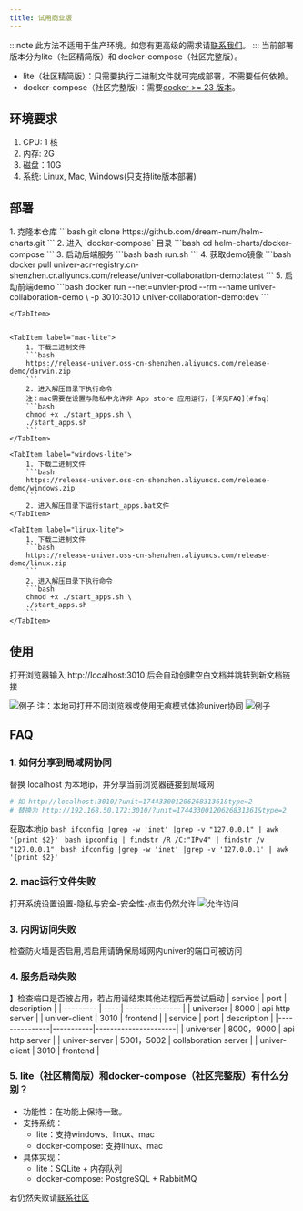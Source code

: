```yaml
---
title: 试用商业版
---
```





:::note
此方法不适用于生产环境。如您有更高级的需求请[联系我们](/enterprises/#获取商业版)。
:::
当前部署版本分为lite（社区精简版）和 docker-compose（社区完整版）。

- lite（社区精简版）：只需要执行二进制文件就可完成部署，不需要任何依赖。
- docker-compose（社区完整版）：需要[docker >= 23 版本](https://docs.docker.com/engine/install/)。
## 环境要求
1. CPU: 1 核
2. 内存: 2G
3. 磁盘：10G
4. 系统: Linux, Mac, Windows(只支持lite版本部署)

## 部署
<Tabs>
    <TabItem label="docker-compose">
        1. 克隆本仓库
        ```bash
        git clone https://github.com/dream-num/helm-charts.git
        ```
        2. 进入 `docker-compose` 目录
        ```bash
        cd helm-charts/docker-compose
        ```
        3. 启动后端服务
        ```bash
        bash run.sh
        ```
        4. 获取demo镜像
        ```bash
        docker pull univer-acr-registry.cn-shenzhen.cr.aliyuncs.com/release/univer-collaboration-demo:latest
        ```
        5. 启动前端demo
        ```bash
        docker run --net=unvier-prod --rm --name univer-collaboration-demo \
        -p 3010:3010 univer-collaboration-demo:dev
        ```

    </TabItem>


    <TabItem label="mac-lite">
        1. 下载二进制文件
        ```bash
        https://release-univer.oss-cn-shenzhen.aliyuncs.com/release-demo/darwin.zip
        ```
        2. 进入解压目录下执行命令
        注：mac需要在设置与隐私中允许非 App store 应用运行，[详见FAQ](#faq)
        ```bash
        chmod +x ./start_apps.sh \
        ./start_apps.sh
        ```
    </TabItem>

    <TabItem label="windows-lite">
        1. 下载二进制文件
        ```bash
        https://release-univer.oss-cn-shenzhen.aliyuncs.com/release-demo/windows.zip
        ```
        2. 进入解压目录下运行start_apps.bat文件
    </TabItem>

    <TabItem label="linux-lite">
        1. 下载二进制文件
        ```bash
        https://release-univer.oss-cn-shenzhen.aliyuncs.com/release-demo/linux.zip
        ```
        2. 进入解压目录下执行命令
        ```bash
        chmod +x ./start_apps.sh \
        ./start_apps.sh
        ```
    </TabItem>
</Tabs>

## 使用

打开浏览器输入 http://localhost:3010 后会自动创建空白文档并跳转到新文档链接

![例子](./imgs/img1.png)
注：本地可打开不同浏览器或使用无痕模式体验univer协同
![例子](./imgs/img2.png)


## FAQ
### 1. 如何分享到局域网协同
替换 localhost 为本地ip，并分享当前浏览器链接到局域网
```bash
# 如 http://localhost:3010/?unit=17443300120626831361&type=2
# 替换为 http://192.168.50.172:3010/?unit=17443300120626831361&type=2
```
获取本地ip
<Tabs>
    <TabItem label="mac">
        ```bash
        ifconfig |grep -w 'inet' |grep -v "127.0.0.1" | awk '{print $2}'
        ```
    </TabItem>
    <TabItem label="windows">
        ```bash
        ipconfig | findstr /R /C:"IPv4" | findstr /v "127.0.0.1"
        ```
    </TabItem>
    <TabItem label="linux">
        ```bash
        ifconfig |grep -w 'inet' |grep -v '127.0.0.1' | awk '{print $2}'
        ```
    </TabItem>
</Tabs>

### 2. mac运行文件失败

打开系统设置设置-隐私与安全-安全性-点击仍然允许
![允许访问](./imgs/mac1.png)

### 3. 内网访问失败
检查防火墙是否启用,若启用请确保局域网内univer的端口可被访问

### 4. 服务启动失败
】检查端口是否被占用，若占用请结束其他进程后再尝试启动
<Tabs>
    <TabItem label="docker-compose">
        | service | port | description |
        | --------- | ---- | --------------- |
        | universer | 8000 | api http server |
        | univer-client | 3010 | frontend |
    </TabItem>
    <TabItem label="lite">
        | service | port | description |
        |---------------|-----------|----------------------|
        | universer | 8000，9000 | api http server |
        | univer-server | 5001，5002 | collaboration server |
        | univer-client | 3010 | frontend |
    </TabItem>

</Tabs>

### 5. lite（社区精简版）和docker-compose（社区完整版）有什么分别？
- 功能性：在功能上保持一致。
- 支持系统：
  - lite：支持windows、linux、mac
  - docker-compose: 支持linux、mac
- 具体实现：
  - lite：SQLite + 内存队列
  - docker-compose: PostgreSQL + RabbitMQ


若仍然失败请[联系社区](/guides/introduction#社区)
